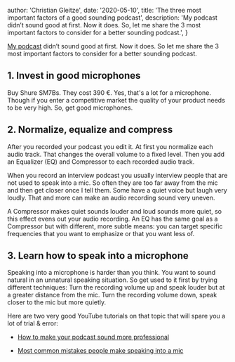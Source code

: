 
  author: 'Christian Gleitze',
  date: '2020-05-10',
  title: 'The three most important factors of a good sounding podcast',
  description:
    'My podcast didn’t sound good at first. Now it does. So, let me share the 3 most important factors to consider for a better sounding podcast.',
}


[My podcast](https://linktr.ee/ConnectingDotsPod) didn’t sound good at first. Now it does. So let me share the 3 most important factors to consider for a better sounding podcast.

## 1. Invest in good microphones

Buy Shure SM7Bs. They cost 390 €. Yes, that's a lot for a microphone. Though if you enter a competitive market the quality of your product needs to be very high. So, get good microphones.

## 2. Normalize, equalize and compress

After you recorded your podcast you edit it. At first you normalize each audio track. That changes the overall volume to a fixed level. Then you add an Equalizer (EQ) and Compressor to each recorded audio track.

When you record an interview podcast you usually interview people that are not used to speak into a mic. So often they are too far away from the mic and then get closer once I tell them. Some have a quiet voice but laugh very loudly. That and more can make an audio recording sound very uneven.

A Compressor makes quiet sounds louder and loud sounds more quiet, so this effect evens out your audio recording. An EQ has the same goal as a Compressor but with different, more subtle means: you can target specific frequencies that you want to emphasize or that you want less of.

## 3. Learn how to speak into a microphone

Speaking into a microphone is harder than you think. You want to sound natural in an unnatural speaking situation. So get used to it first by trying different techniques: Turn the recording volume up and speak louder but at a greater distance from the mic. Turn the recording volume down, speak closer to the mic but more quietly.

Here are two very good YouTube tutorials on that topic that will spare you a lot of trial & error:

- [How to make your podcast sound more professional](https://youtu.be/8aHy3QMI4XM)

- [Most common mistakes people make speaking into a mic](https://youtu.be/iyQ4nJgGHZk)
